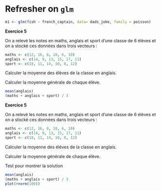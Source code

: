 # Refresher on `glm`


```r
m1 <- glm(fish ~ french_captain, data= dads_joke, family = poisson)
```


**Exercice 5**

On a relevé les notes en maths, anglais et sport d'une classe de 6 élèves et on a stocké ces données dans trois vecteurs :

```r
maths <- c(12, 16, 8, 18, 6, 10)
anglais <- c(14, 9, 13, 15, 17, 11)
sport <- c(18, 11, 14, 10, 8, 12)
```

Calculer la moyenne des élèves de la classe en anglais.

Calculer la moyenne générale de chaque élève.


```r
mean(anglais)
(maths + anglais + sport) / 3
```

**Exercice 5**

On a relevé les notes en maths, anglais et sport d'une classe de 6 élèves et on a stocké ces données dans trois vecteurs :

```r
maths <- c(12, 16, 8, 18, 6, 10)
anglais <- c(14, 9, 13, 15, 17, 11)
sport <- c(18, 11, 14, 10, 8, 12)
```

Calculer la moyenne des élèves de la classe en anglais.

Calculer la moyenne générale de chaque élève.

<div class = "exer">

Test pour montrer la solution
```r
mean(anglais)
(maths + anglais + sport) / 3
plot(rnorm(100))
```
</div>